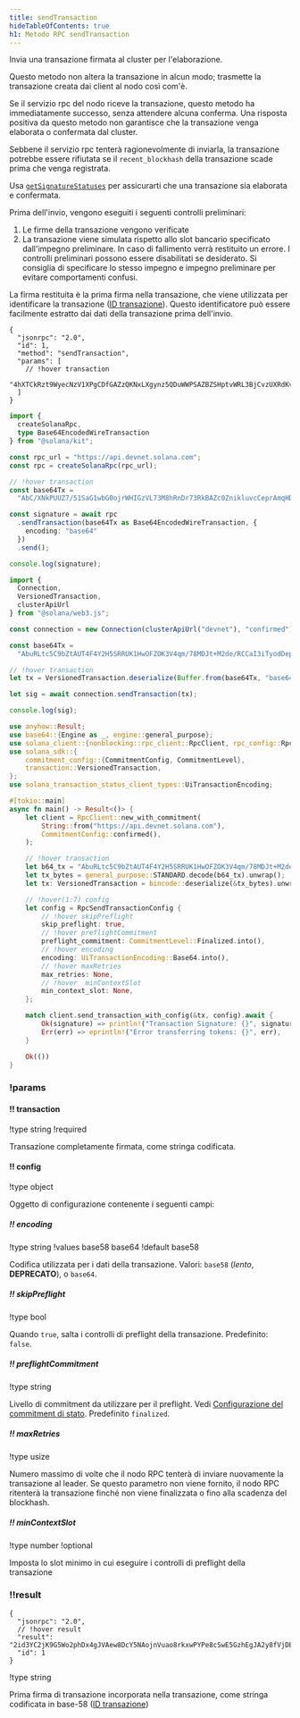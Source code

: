 ```yaml
---
title: sendTransaction
hideTableOfContents: true
h1: Metodo RPC sendTransaction
---
```


Invia una transazione firmata al cluster per l'elaborazione.

Questo metodo non altera la transazione in alcun modo; trasmette la transazione
creata dai client al nodo così com'è.

Se il servizio rpc del nodo riceve la transazione, questo metodo ha
immediatamente successo, senza attendere alcuna conferma. Una risposta positiva
da questo metodo non garantisce che la transazione venga elaborata o confermata
dal cluster.

Sebbene il servizio rpc tenterà ragionevolmente di inviarla, la transazione
potrebbe essere rifiutata se il `recent_blockhash` della transazione scade prima
che venga registrata.

Usa [`getSignatureStatuses`](/docs/rpc/http/getsignaturestatuses) per
assicurarti che una transazione sia elaborata e confermata.

Prima dell'invio, vengono eseguiti i seguenti controlli preliminari:

1. Le firme della transazione vengono verificate
2. La transazione viene simulata rispetto allo slot bancario specificato
   dall'impegno preliminare. In caso di fallimento verrà restituito un errore. I
   controlli preliminari possono essere disabilitati se desiderato. Si consiglia
   di specificare lo stesso impegno e impegno preliminare per evitare
   comportamenti confusi.

La firma restituita è la prima firma nella transazione, che viene utilizzata per
identificare la transazione
([ID transazione](/docs/references/terminology#transaction-id)). Questo
identificatore può essere facilmente estratto dai dati della transazione prima
dell'invio.

<APIMethod>

```jsonc !!request curl
{
  "jsonrpc": "2.0",
  "id": 1,
  "method": "sendTransaction",
  "params": [
    // !hover transaction
    "4hXTCkRzt9WyecNzV1XPgCDfGAZzQKNxLXgynz5QDuWWPSAZBZSHptvWRL3BjCvzUXRdKvHL2b7yGrRQcWyaqsaBCncVG7BFggS8w9snUts67BSh3EqKpXLUm5UMHfD7ZBe9GhARjbNQMLJ1QD3Spr6oMTBU6EhdB4RD8CP2xUxr2u3d6fos36PD98XS6oX8TQjLpsMwncs5DAMiD4nNnR8NBfyghGCWvCVifVwvA8B8TJxE1aiyiv2L429BCWfyzAme5sZW8rDb14NeCQHhZbtNqfXhcp2tAnaAT"
  ]
}
```

```ts !!request title="Kit"
import {
  createSolanaRpc,
  type Base64EncodedWireTransaction
} from "@solana/kit";

const rpc_url = "https://api.devnet.solana.com";
const rpc = createSolanaRpc(rpc_url);

// !hover transaction
const base64Tx =
  "AbC/XNkPUUZ7/51SaG1wbG0ojrWHIGzVL73M8hRnDr73RkBAZc0ZnikluvcCeprAmqHDJrcPxPUbvEJMVBIiVQeAAQABAzfDSQC/GjcggrLsDpYz7jAlT+Gca846HqtFb8UQMM9cCWPIi4AX32PV8HrY7/1WgoRc3IATttceZsUMeQ1qx7UAAAAAAAAAAAAAAAAAAAAAAAAAAAAAAAAAAAAAAAAAAIgsVWEgMTiOYp63gTtuYGw+izfm6wKQdivpiXQBpNnYAQICAAEMAgAAAEBCDwAAAAAAAA==";

const signature = await rpc
  .sendTransaction(base64Tx as Base64EncodedWireTransaction, {
    encoding: "base64"
  })
  .send();

console.log(signature);
```

```ts !!request title="web3.js"
import {
  Connection,
  VersionedTransaction,
  clusterApiUrl
} from "@solana/web3.js";

const connection = new Connection(clusterApiUrl("devnet"), "confirmed");

const base64Tx =
  "AbuRLtc5C9bZtAUT4F4Y2H5SRRUK1HwOFZOK3V4qm/78MDJt+M2de/RCCaI3iTyodDepmrkUWbss0XRHS0lk5AOAAQABAzfDSQC/GjcggrLsDpYz7jAlT+Gca846HqtFb8UQMM9cCWPIi4AX32PV8HrY7/1WgoRc3IATttceZsUMeQ1qx7UAAAAAAAAAAAAAAAAAAAAAAAAAAAAAAAAAAAAAAAAAAD2dTRgcJmzcoGH1R3c2WqtHah2H19KvbC1p6BxLDqfoAQICAAEMAgAAAADKmjsAAAAAAA==";

// !hover transaction
let tx = VersionedTransaction.deserialize(Buffer.from(base64Tx, "base64"));

let sig = await connection.sendTransaction(tx);

console.log(sig);
```

```rs !!request title="Rust"
use anyhow::Result;
use base64::{Engine as _, engine::general_purpose};
use solana_client::{nonblocking::rpc_client::RpcClient, rpc_config::RpcSendTransactionConfig};
use solana_sdk::{
    commitment_config::{CommitmentConfig, CommitmentLevel},
    transaction::VersionedTransaction,
};
use solana_transaction_status_client_types::UiTransactionEncoding;

#[tokio::main]
async fn main() -> Result<()> {
    let client = RpcClient::new_with_commitment(
        String::from("https://api.devnet.solana.com"),
        CommitmentConfig::confirmed(),
    );

    // !hover transaction
    let b64_tx = "AbuRLtc5C9bZtAUT4F4Y2H5SRRUK1HwOFZOK3V4qm/78MDJt+M2de/RCCaI3iTyodDepmrkUWbss0XRHS0lk5AOAAQABAzfDSQC/GjcggrLsDpYz7jAlT+Gca846HqtFb8UQMM9cCWPIi4AX32PV8HrY7/1WgoRc3IATttceZsUMeQ1qx7UAAAAAAAAAAAAAAAAAAAAAAAAAAAAAAAAAAAAAAAAAAD2dTRgcJmzcoGH1R3c2WqtHah2H19KvbC1p6BxLDqfoAQICAAEMAgAAAADKmjsAAAAAAA==";
    let tx_bytes = general_purpose::STANDARD.decode(b64_tx).unwrap();
    let tx: VersionedTransaction = bincode::deserialize(&tx_bytes).unwrap();

    // !hover(1:7) config
    let config = RpcSendTransactionConfig {
        // !hover skipPreflight
        skip_preflight: true,
        // !hover preflightCommitment
        preflight_commitment: CommitmentLevel::Finalized.into(),
        // !hover encoding
        encoding: UiTransactionEncoding::Base64.into(),
        // !hover maxRetries
        max_retries: None,
        // !hover  minContextSlot
        min_context_slot: None,
    };

    match client.send_transaction_with_config(&tx, config).await {
        Ok(signature) => println!("Transaction Signature: {}", signature),
        Err(err) => eprintln!("Error transferring tokens: {}", err),
    }

    Ok(())
}
```

### !params

#### !! transaction

!type string
!required

Transazione completamente firmata, come stringa codificata.

#### !! config

!type object

Oggetto di configurazione contenente i seguenti campi:

##### !! encoding

!type string
!values base58 base64
!default base58

Codifica utilizzata per i dati della transazione. Valori: `base58` (_lento_,
**DEPRECATO**), o `base64`.

##### !! skipPreflight

!type bool

Quando `true`, salta i controlli di preflight della transazione. Predefinito:
`false`.

##### !! preflightCommitment

!type string

Livello di commitment da utilizzare per il preflight. Vedi
[Configurazione del commitment di stato](/docs/rpc/index.mdx#configuring-state-commitment).
Predefinito `finalized`.

##### !! maxRetries

!type usize

Numero massimo di volte che il nodo RPC tenterà di inviare nuovamente la
transazione al leader. Se questo parametro non viene fornito, il nodo RPC
ritenterà la transazione finché non viene finalizzata o fino alla scadenza del
blockhash.

##### !! minContextSlot

!type number
!optional

Imposta lo slot minimo in cui eseguire i controlli di preflight della
transazione

### !!result

```jsonc !response
{
  "jsonrpc": "2.0",
  // !hover result
  "result": "2id3YC2jK9G5Wo2phDx4gJVAew8DcY5NAojnVuao8rkxwPYPe8cSwE5GzhEgJA2y8fVjDEo6iR6ykBvDxrTQrtpb",
  "id": 1
}
```

!type string

Prima firma di transazione incorporata nella transazione, come stringa
codificata in base-58
([ID transazione](/docs/references/terminology#transaction-id))

</APIMethod>
